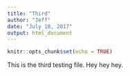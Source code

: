 ```yaml
---
title: "Third"
author: "Jeff"
date: "July 18, 2017"
output: html_document
---
```


```r
knitr::opts_chunk$set(echo = TRUE)
```
This is the third testing file.
Hey hey hey.
